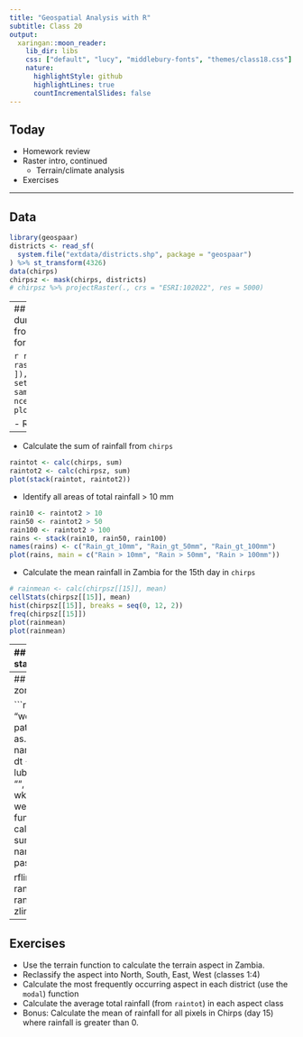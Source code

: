 ```yaml
---
title: "Geospatial Analysis with R"
subtitle: Class 20
output:
  xaringan::moon_reader:
    lib_dir: libs
    css: ["default", "lucy", "middlebury-fonts", "themes/class18.css"]
    nature:
      highlightStyle: github
      highlightLines: true
      countIncrementalSlides: false
---
```


## Today

- Homework review
- Raster intro, continued
  - Terrain/climate analysis
- Exercises

---

## Data
```r
library(geospaar)
districts <- read_sf(
  system.file("extdata/districts.shp", package = "geospaar")
) %>% st_transform(4326)
data(chirps)
chirpsz <- mask(chirps, districts)
# chirpsz %>% projectRaster(., crs = "ESRI:102022", res = 5000)
```

---
## Homework
- Create a dummy raster (sampling from 1:100) using district 49 for extent and res of 0.1

```r
r <- raster(extent(districts[49, ]), res = 0.1, crs = 4326)
set.seed(1)
values(r) <- sample(1:100, size = ncell(r), replace = TRUE)
plot_noaxes(r)
```

- Reproject to Albers
```r
ralb <- projectRaster(r, crs = "ESRI:102022", 
                      res = c(13000, 11000), method = "ngb")
par(mfrow = c(1, 2))
plot_noaxes(r)
plot_noaxes(ralb)
r; ralb
```
- Disaggregate to 0.02 degrees
```r
r02 <- disaggregate(r, fact = 5)
r02b <- disaggregate(r, fact = 5, method = "bilinear")
plot(stack(r02, r02b))
```

---

- Calculate the sum of rainfall from `chirps`
```r
raintot <- calc(chirps, sum)
raintot2 <- calc(chirpsz, sum)
plot(stack(raintot, raintot2))
```
- Identify all areas of total rainfall > 10 mm
```r
rain10 <- raintot2 > 10
rain50 <- raintot2 > 50
rain100 <- raintot2 > 100
rains <- stack(rain10, rain50, rain100)
names(rains) <- c("Rain_gt_10mm", "Rain_gt_50mm", "Rain_gt_100mm")
plot(rains, main = c("Rain > 10mm", "Rain > 50mm", "Rain > 100mm"))
```
- Calculate the mean rainfall in Zambia for the 15th day in `chirps`
```r
# rainmean <- calc(chirpsz[[15]], mean)
cellStats(chirpsz[[15]], mean)
hist(chirpsz[[15]], breaks = seq(0, 12, 2))
freq(chirpsz[[15]])
plot(rainmean)
plot(rainmean)
```

---
## Terrain analysis with zonal statistics

```r
districts <- districts %>% mutate(ID = 1:nrow(.))
distsr <- districts %>% rasterize(x = ., y = raintot, field = "ID") %>% print()
plot(distsr)

# Download DEM
data(dem)

# dem <- getData(name = "alt", country = "ZMB", path = tempdir())
dem <- getData(name = "worldclim", var = 'tmean', res = 2.5,  path = tempdir())

# calculate slope
slope <- terrain(x = dem, opt = 'slope', unit = 'degrees')
plot(slope)

# calculate mean by district
distsr_rs <- resample(x = distsr, y = slope, method = "ngb")
zoneslope <- zonal(x = slope, z = distsr_rs, fun = "mean")
hist(zoneslope[, 2])
zoneelevation <- zonal(x = dem, z = distsr_rs, fun = "mean")
hist(zoneelevation[, 2])

# map zonal statistics
distr_slopezone <- zoneslope %>% data.frame %>%  
  subs(x = distsr_rs, y = ., by = "zone")
distr_elezone <- zoneelevation %>% data.frame %>% 
  subs(x = distsr_rs, y = ., by = "zone")

# plot
l <- list(distr_elezone, distr_slopezone)
titles <- c("Elevation", "Slope")
par(mfrow = c(1, 2))
for(i in 1:length(l)) {
  plot_noaxes(l[[i]], main = titles[i])
}
```

---
## Climate data summaries and zonal stats

```r
# rainfall <- getData(name = "worldclim", res = 10, var = 'tmax',
#                     path = tempdir())
# dt <- as.Date(gsub("Y", "", names(chirpsz)), format = "%y%j")
dt <- lubridate::parse_date_time(gsub("Y", "", names(chirpsz)), orders = "yj")
wk <- lubridate::week(dt)
weekly_rainfall <- lapply(unique(wk), function(x) {
  which(wk == x)
  calc(chirpsz[[which(wk == x)]], sum)
}) %>% stack(.)
names(weekly_rainfall) <- paste0("wk", unique(wk))

rflim <- range(cellStats(weekly_rainfall, range))
plot(stack(weekly_rainfall), zlim = rflim)
```


---

## Exercises

- Use the terrain function to calculate the terrain aspect in Zambia. 
- Reclassify the aspect into North, South, East, West (classes 1:4)
- Calculate the most frequently occurring aspect in each district (use the `modal`) function
- Calculate the average total rainfall (from `raintot`) in each aspect class
- Bonus: Calculate the mean of rainfall for all pixels in Chirps (day 15) where rainfall is greater than 0.








